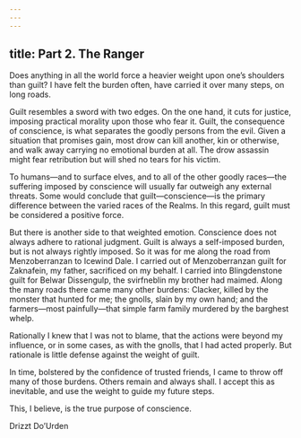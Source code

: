 ```yaml
---
---
---
```

title: Part 2. The Ranger
---

Does anything in all the world force a heavier weight upon one’s shoulders than guilt? I have felt the burden often, have carried it over many steps, on long roads.

Guilt resembles a sword with two edges. On the one hand, it cuts for justice, imposing practical morality upon those who fear it. Guilt, the consequence of conscience, is what separates the goodly persons from the evil. Given a situation that promises gain, most drow can kill another, kin or otherwise, and walk away carrying no emotional burden at all. The drow assassin might fear retribution but will shed no tears for his victim.

To humans—and to surface elves, and to all of the other goodly races—the suffering imposed by conscience will usually far outweigh any external threats. Some would conclude that guilt—conscience—is the primary difference between the varied races of the Realms. In this regard, guilt must be considered a positive force.

But there is another side to that weighted emotion. Conscience does not always adhere to rational judgment. Guilt is always a self-imposed burden, but is not always rightly imposed. So it was for me along the road from Menzoberranzan to Icewind Dale. I carried out of Menzoberranzan guilt for Zaknafein, my father, sacrificed on my behalf. I carried into Blingdenstone guilt for Belwar Dissengulp, the svirfneblin my brother had maimed. Along the many roads there came many other burdens: Clacker, killed by the monster that hunted for me; the gnolls, slain by my own hand; and the farmers—most painfully—that simple farm family murdered by the barghest whelp.

Rationally I knew that I was not to blame, that the actions were beyond my influence, or in some cases, as with the gnolls, that I had acted properly. But rationale is little defense against the weight of guilt.

In time, bolstered by the confidence of trusted friends, I came to throw off many of those burdens. Others remain and always shall. I accept this as inevitable, and use the weight to guide my future steps.

This, I believe, is the true purpose of conscience.

Drizzt Do’Urden